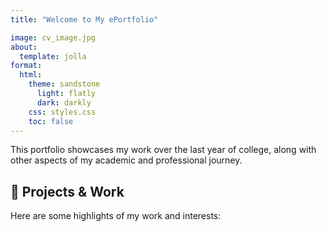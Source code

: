 ```yaml
---
title: "Welcome to My ePortfolio"

image: cv_image.jpg
about:
  template: jolla
format:
  html:
    theme: sandstone
      light: flatly
      dark: darkly
    css: styles.css
    toc: false
---
```


<div class="hero">
  <p>This portfolio showcases my work over the last year of college, along with other aspects of my academic and professional journey.</p>
</div>

## 📂 Projects & Work

Here are some highlights of my work and interests:






